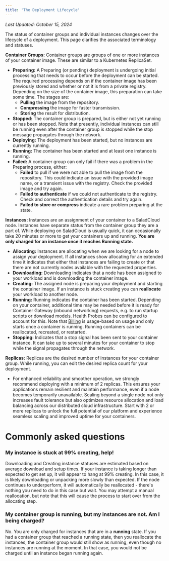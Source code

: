 ```yaml
---
title: 'The Deployment Lifecycle'
---
```


_Last Updated: October 15, 2024_

The status of container groups and individual instances changes over the lifecycle of a deployment. This page clarifies
the associated terminology and statuses.

**Container Groups:** Container groups are groups of one or more instances of your container image. These are similar to
a Kubernetes ReplicaSet.

- **Preparing:** A Preparing (or pending) deployment is undergoing initial processing that needs to occur before the
  deployment can be started. The required processing depends on if the container image has been previously stored and
  whether or not it is from a private registry. Depending on the size of the container image, this preparation can take
  some time. The stages are:
  - **Pulling** the image from the repository.
  - **Compressing** the image for faster transmission.
  - **Storing** the result for distribution.
- **Stopped:** The container group is prepared, but is either not yet running or has been stopped. Note that presently,
  individual instances can still be running even after the container group is stopped while the stop message propagates
  through the network.
- **Deploying:** The deployment has been started, but no instances are currently running.
- **Running:** The container has been started and at least one instance is running.
- **Failed:** A container group can only fail if there was a problem in the Preparing process, either:
  - **Failed** to pull if we were not able to pull the image from the repository. This could indicate an issue with the
    provided image name, or a transient issue with the registry. Check the provided image and try again.
  - **Failed to authenticate** if we could not authenticate to the registry. Check and correct the authentication
    details and try again.
  - **Failed to store or compress** indicate a rare problem preparing at the state.

**Instances:** Instances are an assignment of your container to a SaladCloud node. Instances have separate status from
the container group they are a part of. While deploying on SaladCloud is usually quick, it can occasionally take 20
minutes or more to get your containers up and running. **You are only charged for an instance once it reaches Running
state.**

- **Allocating:** Instances are allocating when we are looking for a node to assign your deployment. If all instances
  show allocating for an extended time it indicates that either that instances are failing to create or that there are
  not currently nodes available with the requested properties.
- **Downloading:** Downloading indicates that a node has been assigned to your workload and is downloading the container
  image.
- **Creating:** The assigned node is preparing your deployment and starting the container image. If an instance is stuck
  creating you can **reallocate** your workload to another node.
- **Running:** Running indicates the container has been started. Depending on your container, additional time may be
  needed before it is ready for Container Gateway (inbound networking) requests, e.g. to run startup scripts or download
  models. Health Probes can be configured to account for this. Note that
  [Billing](/products/sce/container-groups/billing-and-pricing/billing) is usage-based on usage and only starts once a
  container is running. Running containers can be reallocated, recreated, or restarted.
- **Stopping:** Indicates that a stop signal has been sent to your container instance. It can take up to several minutes
  for your container to stop while the signal propagates through the network.

**Replicas:** Replicas are the desired number of instances for your container group. While running, you can edit the
desired replica count for your deployment.

- For enhanced reliability and smoother operation, we strongly recommend deploying with a minimum of 2 replicas. This
  ensures your applications remain resilient and maintain performance, even if a node becomes temporarily unavailable.
  Scaling beyond a single node not only increases fault tolerance but also optimizes resource allocation and load
  balancing across our distributed cloud infrastructure. Start with 2 or more replicas to unlock the full potential of
  our platform and experience seamless scaling and improved uptime for your containers.

# Commonly asked questions

### My instance is stuck at 99% creating, help!

Downloading and Creating instance statuses are estimated based on average download and setup times. If your instance is
taking longer than expected to get set up, it will appear to hang at 99% creating. In this case, it is likely
downloading or unpacking more slowly than expected. If the node continues to underperform, it will automatically be
reallocated - there's nothing you need to do in this case but wait. You may attempt a manual reallocation, but note that
this will cause the process to start over from the allocating step.

### My container group is running, but my instances are not. Am I being charged?

No. You are only charged for instances that are in a **running** state. If you had a container group that reached a
running state, then you reallocate the instances, the container group would still show as running, even though no
instances are running at the moment. In that case, you would not be charged until an instance began running again.

